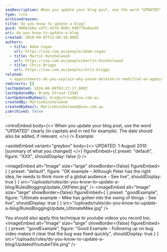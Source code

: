 ```yaml
---
seoDescription: When you update your blog post, use the word "UPDATED" clearly (in capitals and in red for example). The date should also be added, if relevant.
type: rule
archivedreason:
title: Do you know to update a blog?
guid: 906bcbbe-cd7c-43f8-8b92-0d8770a0acb5
uri: do-you-know-to-update-a-blog
created: 2010-09-07T12:08:10.000Z
authors:
  - title: Adam Cogan
    url: https://ssw.com.au/people/adam-cogan
  - title: Martin Hinshelwood
    url: https://ssw.com.au/people/martin-hinshelwood
  - title: Chris Briggs
    url: https://ssw.com.au/people/chris-briggs
related:
  - appointments-do-you-explain-why-youve-deleted-or-modified-an-appointment
redirects: []
lastUpdated: 2024-06-08T03:27:17.000Z
lastUpdatedBy: Brady Stroud [SSW]
lastUpdatedByEmail: bradystroud@ssw.com.au
createdBy: MartinHinshelwood
createdByEmail: MartinHinshelwood@ssw.com.au
isArchived: false
---
```


<introEmbed
  body={<>
When you update your blog post, use the word "UPDATED" clearly (in capitals and in red for example). The date should also be added, if relevant.
  </>}
/>
Example:

<asideEmbed
  variant="greybox"
  body={<>
    UPDATED: 1 August 2010 [summary of what you changed]
  </>}
  figureEmbed={{
    preset: "default",
    figure: "XXX",
    shouldDisplay: false
  }}
/>


<imageEmbed
  alt="Image"
  size="large"
  showBorder={false}
  figureEmbed={ {
    preset: "default",
    figure: "OK example – Although Peter has the right idea, he needs to think more of a global audience -        See live",
    shouldDisplay: true
  } }
  src="/uploads/rules/do-you-know-to-update-a-blog/RulesBloggingUpdate_OKPeter.jpg"
/>
<imageEmbed
  alt="Image"
  size="large"
  showBorder={false}
  figureEmbed={ {
    preset: "goodExample",
    figure: "Ultimate example – Mike has gotten into the swing of things -        See live",
    shouldDisplay: true
  } }
  src="/uploads/rules/do-you-know-to-update-a-blog/RulesBloggingUpdate_UltimateMike.jpg"
/>

You should also apply this technique to youtube videos you record too.
<imageEmbed
  alt="Image"
  size="large"
  showBorder={false}
  figureEmbed={ {
    preset: "goodExample",
    figure: "Good Example - Following up on bug video makes it clear that the bug was fixed quickly",
    shouldDisplay: true
  } }
  src="/uploads/rules/do-you-know-to-update-a-blog/UpdatedYoutubeTitle.png"
/>
